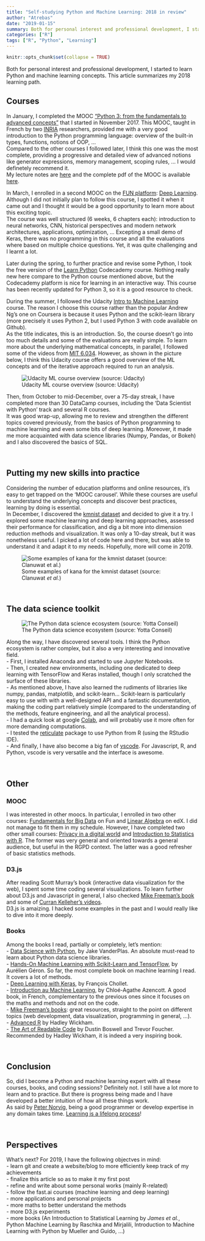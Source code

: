 ```yaml
---
title: "Self-studying Python and Machine Learning: 2018 in review"
author: "Atrebas"
date: "2019-01-15"
summary: Both for personal interest and professional development, I started to learn Python and machine learning concepts. This article summarizes my 2018 learning path.   
categories: ["R"]
tags: ["R", "Python", "Learning"]
---
```


<script src="/js/set-target-blank-links.js"></script>

<style>
  .figure > p {
    text-align: center;
    align: bottom;
    font-size: 10px;
  }
</style>


```r
knitr::opts_chunk$set(collapse = TRUE)
```

Both for personal interest and professional development, I started to learn Python and machine learning concepts.
This article summarizes my 2018 learning path.   

## Courses

In January, I completed the MOOC ["Python 3: from the fundamentals to advanced concepts"](https://www.fun-mooc.fr/courses/course-v1:UCA+107001+session01/about) that I started in November 2017. This MOOC, taught in French by two [INRIA](https://www.inria.fr/en/) researchers, provided me with a very good introduction to the Python programming language: overview of the built-in types, functions, notions of OOP, ...    
Compared to the other courses I followed later, I think this one was the most complete, providing a progressive and detailed view of advanced notions like generator expressions, memory management, scoping rules, ... I would definetely recommend it.     
My lecture notes are [here](https://github.com/Atrebas/python-code/blob/master/mooc-python.py) and the complete pdf of the MOOC is available [here](https://github.com/parmentelat/moocpython/blob/master/pdf_du_cours/from_sphinx/Python3.pdf).    

In March, I enrolled in a second MOOC on the [FUN platform](https://www.fun-mooc.fr): [Deep Learning](https://www.fun-mooc.fr/courses/course-v1:CNAM+01031+session01/about).
Although I did not initially plan to follow this course, I spotted it when it came out and I thought it would be a good opportunity to learn more about this exciting topic.    
The course was well structured (6 weeks, 6 chapters each): introduction to neural networks, CNN, historical perspectives and modern network architectures, applications, optimization, ... Excepting a small demo of Keras, there was no programming in this course and all the evaluations where based on multiple choice questions. Yet, it was quite challenging and I learnt a lot.     

Later during the spring, to further practice and revise some Python, I took the free version of the [Learn Python](https://www.codecademy.com/learn/learn-python) Codecademy course. Nothing really new here compare to the Python course mentioned above, but the Codecademy platform is nice for learning in an interactive way. This course has been recently updated for Python 3, so it is a good resource to check.    

During the summer, I followed the Udacity [Intro to Machine Learning](https://eu.udacity.com/course/intro-to-machine-learning--ud120) course. The reason I choose this course rather than the popular Andrew Ng's one on Coursera is because it uses Python and the scikit-learn library (more precisely it uses Python 2, but I used Python 3 with code available on Github).     
As the title indicates, this is an introduction. So, the course doesn't go into too much details and some of the evaluations are really simple. To learn more about the underlying mathematical concepts, in parallel, I followed some of the videos from [MIT 6.034](https://ocw.mit.edu/courses/electrical-engineering-and-computer-science/6-034-artificial-intelligence-fall-2010/). However, as shown in the picture below, I think this Udacity course offers a good overview of the ML concepts and of the iterative approach required to run an analysis.    

![Udacity ML course overview (source: Udacity)](/images/ud120.png)    


Then, from October to mid-December, over a 75-day streak, I have completed more than 30 DataCamp courses, including the 'Data Scientist with Python' track and several R courses.    
It was good wrap-up, allowing me to review and strengthen the different topics covered previously, from the basics of Python programming to machine learning and even some bits of deep learning. Moreover, it made me more acquainted with data science libraries (Numpy, Pandas, or Bokeh) and I also discovered the basics of SQL.    

<br>

## Putting my new skills into practice

Considering the number of education platforms and online resources, it's easy to get trapped on the 'MOOC carousel'. While these courses are useful to understand the underlying concepts and discover best practices, learning by doing is essential.    
In December, I discovered the [kmnist dataset](https://arxiv.org/abs/1812.01718) and decided to give it a try. I explored some machine learning and deep learning approaches, assessed their performance for classification, and dig a bit more into dimension reduction methods and visualization. It was only a 10-day streak, but it was nonetheless useful. I picked a lot of code here and there, but was able to understand it and adapt it to my needs. Hopefully, more will come in 2019.    

![Some examples of kana for the kmnist dataset (source: Clanuwat _et al._)](/images/kmnist_examples.png)


<br>

## The data science toolkit

![The Python data science ecosystem (source: Yotta Conseil)](/images/python.png)   

Along the way, I have discovered several tools. I think the Python ecosystem is rather complex, but it also a very interesting and innovative field.    
- First, I installed Anaconda and started to use Jupyter Notebooks.    
- Then, I created new environments, including one dedicated to deep learning with TensorFlow and Keras installed, though I only scratched the surface of these libraries.      
- As mentioned above, I have also learned the rudiments of libraries like numpy, pandas, matplotlib, and scikit-learn... 
Scikit-learn is particularly easy to use with with a well-designed API and a fantastic documentation, making the coding part relatively simple (compared to the understanding of the methods, feature engineering, and all the analytical process).    
- I had a quick look at google [Colab](https://colab.research.google.com/notebooks/welcome.ipynb), and will probably use it more often for more demanding computations.    
- I tested the [reticulate](https://rstudio.github.io/reticulate/) package to use Python from R (using the RStudio IDE).    
- And finally, I have also become a big fan of [vscode](https://code.visualstudio.com/). For Javascript, R, and Python, vscode is very versatile and the interface is awesome.     


<br>

## Other
### MOOC
I was interested in other moocs. In particular, I enrolled in two other courses: [Fundamentals for Big Data](https://www.fun-mooc.fr/courses/course-v1:MinesTelecom+04006+session09/about) on Fun and [Linear Algebra](https://www.edx.org/course/algebre-lineaire-partie-1-epflx-algebrex-1) on edX. I did not manage to fit them in my schedule. However, I have completed two other small courses: [Privacy in a digital world](https://www.fun-mooc.fr/courses/course-v1:inria+41015+session01/about) and [Introduction to Statistics with R](https://www.fun-mooc.fr/courses/course-v1:UPSUD+42001+session10/about). The former was very general and oriented towards a general audience, but useful in the RGPD context. The latter was a good refresher of basic statistics methods.    

### D3.js
After reading Scott Murray's book (interactive data visualization for the web), I spent some time coding several visualizations. To learn further about D3.js and Javascript in general, I also checked [Mike Freeman's book](https://info474-s17.github.io/book/) and some of [Curran Kelleher's videos](https://curran.github.io/dataviz-course-2018/).    
D3.js is amaizing. I hacked some examples in the past and I would really like to dive into it more deeply.    


### Books
Among the books I read, partially or completely, let's mention:    
- [Data Science with Python](http://shop.oreilly.com/product/0636920034919.do), by Jake VanderPlas. An absolute must-read to learn about Python data science libraries.    
- [Hands-On Machine Learning with Scikit-Learn and TensorFlow](http://shop.oreilly.com/product/0636920052289.do), by Aurélien Géron. So far, the most complete book on machine learning I read. It covers a lot of methods.     
- [Deep Learning with Keras](https://www.manning.com/books/deep-learning-with-python), by François Chollet.     
- [Introduction au Machine Learning](https://www.dunod.com/sciences-techniques/introduction-au-machine-learning), by Chloé-Agathe Azencott. A good book, in French, complementary to the previous ones since it focuses on the maths and methods and not on the code.    
- [Mike Freeman's books](http://mfviz.com/): great resources, straight to the point on different topics (web development, data visualization, programming in general, ...).     
- [Advanced R](http://adv-r.had.co.nz/) by Hadley Wickham.     
- [The Art of Readable Code](http://shop.oreilly.com/product/9780596802301.do) by Dustin Boswell and Trevor Foucher. Recommended by Hadley Wickham, it is indeed a very inspiring book.    


<br>

## Conclusion
So, did I become a Python and machine learning expert with all these courses, books, and coding sessions? Definitely not. I still have a lot more to learn and to practice. But there is progress being made and I have developed a better intuition of how all these things work.    
As said by [Peter Norvig](https://www.norvig.com/21-days.html), being a good programmer or develop expertise in any domain takes time. [Learning is a lifelong process](https://en.wikipedia.org/wiki/Lifelong_learning)!    


<br>

## Perspectives

What's next? For 2019, I have the following objectves in mind:      
- learn git and create a website/blog to more efficiently keep track of my achievements     
- finalize this article so as to make it my first post    
- refine and write about some personal works (mainly R-related)    
- follow the fast.ai courses (machine learning and deep learning)     
- more applications and personal projects    
- more maths to better understand the methods     
- more D3.js experiments      
- more books (An Introduction to Statistical Learning by _James et al._, Python Machine Learning by Raschka and Mirjalili, Introduction to Machine Learning with Python by Mueller and Guido, ...)


